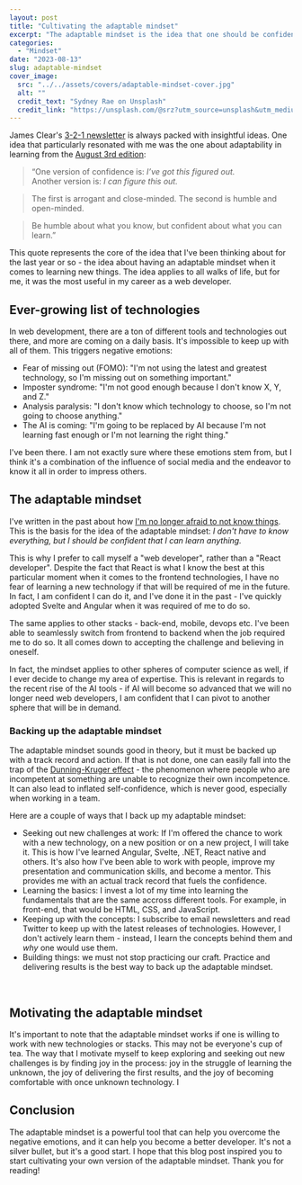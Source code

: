 ```yaml
---
layout: post
title: "Cultivating the adaptable mindset"
excerpt: "The adaptable mindset is the idea that one should be confident in what they can learn. The idea applies to all walks of life, but for me, it was the most useful in my career as a web developer. In this blog post, I've detailed how having an adaptable mindset helps me deal with negative emotions, how I back it with action and, perhaps most importantly, why I find joy in it."
categories:
  - "Mindset"
date: "2023-08-13"
slug: adaptable-mindset
cover_image:
  src: "../../assets/covers/adaptable-mindset-cover.jpg"
  alt: ""
  credit_text: "Sydney Rae on Unsplash"
  credit_link: "https://unsplash.com/@srz?utm_source=unsplash&utm_medium=referral&utm_content=creditCopyText"
---
```


James Clear's [3-2-1 newsletter](https://jamesclear.com/3-2-1) is always packed with insightful ideas. One idea that particularly resonated with me was the one about adaptability in learning from the [August 3rd edition](https://jamesclear.com/3-2-1/august-3-2023):

> “One version of confidence is: _I’ve got this figured out._<br />
> Another version is: _I can figure this out._

> The first is arrogant and close-minded. The second is humble and open-minded.

> Be humble about what you know, but confident about what you can learn.”

This quote represents the core of the idea that I've been thinking about for the last year or so - the idea about having an adaptable mindset when it comes to learning new things. The idea applies to all walks of life, but for me, it was the most useful in my career as a web developer.

## Ever-growing list of technologies

In web development, there are a ton of different tools and technologies out there, and more are coming on a daily basis. It's impossible to keep up with all of them. This triggers negative emotions:

- Fear of missing out (FOMO): "I'm not using the latest and greatest technology, so I'm missing out on something important."
- Imposter syndrome: "I'm not good enough because I don't know X, Y, and Z."
- Analysis paralysis: "I don't know which technology to choose, so I'm not going to choose anything."
- The AI is coming: "I'm going to be replaced by AI because I'm not learning fast enough or I'm not learning the right thing."

I've been there. I am not exactly sure where these emotions stem from, but I think it's a combination of the influence of social media and the endeavor to know it all in order to impress others.

## The adaptable mindset

I've written in the past about how [I'm no longer afraid to not know things](/blog/i-am-not-afraid-to-not-know-things-anymore). This is the basis for the idea of the adaptable mindset: _I don't have to know everything, but I should be confident that I can learn anything._

This is why I prefer to call myself a "web developer", rather than a "React developer". Despite the fact that React is what I know the best at this particular moment when it comes to the frontend technologies, I have no fear of learning a new technology if that will be required of me in the future. In fact, I am confident I can do it, and I've done it in the past - I've quickly adopted Svelte and Angular when it was required of me to do so.

The same applies to other stacks - back-end, mobile, devops etc. I've been able to seamlessly switch from frontend to backend when the job required me to do so. It all comes down to accepting the challenge and believing in oneself.

In fact, the mindset applies to other spheres of computer science as well, if I ever decide to change my area of expertise. This is relevant in regards to the recent rise of the AI tools - if AI will become so advanced that we will no longer need web developers, I am confident that I can pivot to another sphere that will be in demand.

### Backing up the adaptable mindset

The adaptable mindset sounds good in theory, but it must be backed up with a track record and action. If that is not done, one can easily fall into the trap of the [Dunning-Kruger effect](https://en.wikipedia.org/wiki/Dunning%E2%80%93Kruger_effect) - the phenomenon where people who are incompetent at something are unable to recognize their own incompetence. It can also lead to inflated self-confidence, which is never good, especially when working in a team.

Here are a couple of ways that I back up my adaptable mindset:

- Seeking out new challenges at work: If I'm offered the chance to work with a new technology, on a new position or on a new project, I will take it. This is how I've learned Angular, Svelte, .NET, React native and others. It's also how I've been able to work with people, improve my presentation and communication skills, and become a mentor. This provides me with an actual track record that fuels the confidence.
- Learning the basics: I invest a lot of my time into learning the fundamentals that are the same accross different tools. For example, in front-end, that would be HTML, CSS, and JavaScript.
- Keeping up with the concepts: I subscribe to email newsletters and read Twitter to keep up with the latest releases of technologies. However, I don't actively learn them - instead, I learn the concepts behind them and _why_ one would use them.
- Building things: we must not stop practicing our craft. Practice and delivering results is the best way to back up the adaptable mindset.

<br />

## Motivating the adaptable mindset

It's important to note that the adaptable mindset works if one is willing to work with new technologies or stacks. This may not be everyone's cup of tea. The way that I motivate myself to keep exploring and seeking out new challenges is by finding joy in the process: joy in the struggle of learning the unknown, the joy of delivering the first results, and the joy of becoming comfortable with once unknown technology. I

## Conclusion

The adaptable mindset is a powerful tool that can help you overcome the negative emotions, and it can help you become a better developer. It's not a silver bullet, but it's a good start. I hope that this blog post inspired you to start cultivating your own version of the adaptable mindset. Thank you for reading!
